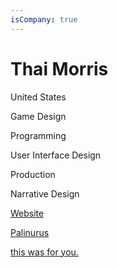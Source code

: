 ```yaml
---
isCompany: true
---
```


# Thai Morris

<Location>

United States

</Location>

<Skills>

Game Design 

Programming 

User Interface Design 

Production 

Narrative Design

</Skills>

<Personal>

[Website](https://thaimorris.com/)

</Personal>

<Games>

[Palinurus](https://play.google.com/store/apps/details?id=com.watercresss.palinurus)

[this was for you.](https://store.steampowered.com/app/1067930/this_was_for_you/)

</Games>

